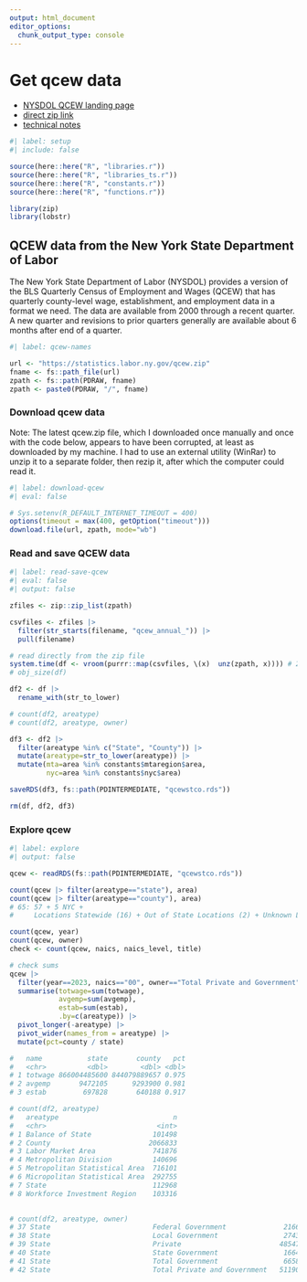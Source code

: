 ```yaml
---
output: html_document
editor_options: 
  chunk_output_type: console
---
```


# Get qcew data

- [NYSDOL QCEW landing page](https://dol.ny.gov/quarterly-census-employment-and-wages)
- [direct zip link](https://statistics.labor.ny.gov/qcew.zip)
- [technical notes](https://dol.ny.gov/qcew-technical-notes)

```r
#| label: setup
#| include: false

source(here::here("R", "libraries.r"))
source(here::here("R", "libraries_ts.r"))
source(here::here("R", "constants.r"))
source(here::here("R", "functions.r"))

library(zip)
library(lobstr)

```


## QCEW data from the New York State Department of Labor

The New York State Department of Labor (NYSDOL) provides a version of the BLS Quarterly Census of Employment and Wages (QCEW) that has quarterly county-level wage, establishment, and employment data in a format we need. The data are available from 2000 through a recent quarter. A new quarter and revisions to prior quarters generally are available about 6 months after end of a quarter.

```r
#| label: qcew-names

url <- "https://statistics.labor.ny.gov/qcew.zip"
fname <- fs::path_file(url)
zpath <- fs::path(PDRAW, fname)
zpath <- paste0(PDRAW, "/", fname)

```

### Download qcew data

Note: The latest qcew.zip file, which I downloaded once manually and once with the code below, appears to have been corrupted, at least as downloaded by my machine. I had to use an external utility (WinRar) to unzip it to a separate folder, then rezip it, after which the computer could read it.

```r
#| label: download-qcew
#| eval: false

# Sys.setenv(R_DEFAULT_INTERNET_TIMEOUT = 400)  
options(timeout = max(400, getOption("timeout")))
download.file(url, zpath, mode="wb")

```

### Read and save QCEW data

```r
#| label: read-save-qcew
#| eval: false
#| output: false

zfiles <- zip::zip_list(zpath)

csvfiles <- zfiles |> 
  filter(str_starts(filename, "qcew_annual_")) |> 
  pull(filename)

# read directly from the zip file
system.time(df <- vroom(purrr::map(csvfiles, \(x)  unz(zpath, x)))) # 2.8 secs
# obj_size(df)

df2 <- df |> 
  rename_with(str_to_lower)

# count(df2, areatype)
# count(df2, areatype, owner)

df3 <- df2 |> 
  filter(areatype %in% c("State", "County")) |> 
  mutate(areatype=str_to_lower(areatype)) |> 
  mutate(mta=area %in% constants$mtaregion$area,
         nyc=area %in% constants$nyc$area)

saveRDS(df3, fs::path(PDINTERMEDIATE, "qcewstco.rds"))

rm(df, df2, df3)

```


### Explore qcew

```r
#| label: explore
#| output: false

qcew <- readRDS(fs::path(PDINTERMEDIATE, "qcewstco.rds"))

count(qcew |> filter(areatype=="state"), area)
count(qcew |> filter(areatype=="county"), area)
# 65: 57 + 5 NYC +
#     Locations Statewide (16) + Out of State Locations (2) + Unknown Locations (16)

count(qcew, year)
count(qcew, owner)
check <- count(qcew, naics, naics_level, title)

# check sums
qcew |> 
  filter(year==2023, naics=="00", owner=="Total Private and Government") |> 
  summarise(totwage=sum(totwage),
            avgemp=sum(avgemp), 
            estab=sum(estab),
            .by=c(areatype)) |> 
  pivot_longer(-areatype) |> 
  pivot_wider(names_from = areatype) |> 
  mutate(pct=county / state)

#   name           state       county   pct
#   <chr>          <dbl>        <dbl> <dbl>
# 1 totwage 866004485600 844079889657 0.975
# 2 avgemp       9472105      9293900 0.981
# 3 estab         697828       640188 0.917

# count(df2, areatype)
#   areatype                            n
#   <chr>                           <int>
# 1 Balance of State               101498
# 2 County                        2066833
# 3 Labor Market Area              741876
# 4 Metropolitan Division          140696
# 5 Metropolitan Statistical Area  716101
# 6 Micropolitan Statistical Area  292755
# 7 State                          112968
# 8 Workforce Investment Region    103316
  

# count(df2, areatype, owner)
# 37 State                         Federal Government              2166
# 38 State                         Local Government                2743
# 39 State                         Private                        48547
# 40 State                         State Government                1664
# 41 State                         Total Government                6658
# 42 State                         Total Private and Government   51190

```

